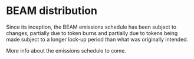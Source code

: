 # BEAM distribution

Since its inception, the BEAM emissions schedule has been subject to changes, partially due to token burns and partially due to tokens being made subject to a longer lock-up period than what was originally intended.

More info about the emissions schedule to come.